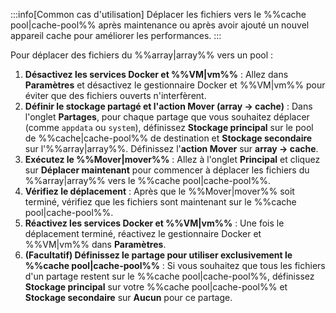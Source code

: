 :::info[Common cas d'utilisation]
Déplacer les fichiers vers le %%cache pool|cache-pool%% après maintenance ou après avoir ajouté un nouvel appareil cache pour améliorer les performances.
:::

Pour déplacer des fichiers du %%array|array%% vers un pool :

1. **Désactivez les services Docker et %%VM|vm%%** : Allez dans **Paramètres** et désactivez le gestionnaire Docker et %%VM|vm%% pour éviter que des fichiers ouverts n'interfèrent.
2. **Définir le stockage partagé et l'action Mover (array → cache)** : Dans l'onglet **Partages**, pour chaque partage que vous souhaitez déplacer (comme `appdata` ou `system`), définissez **Stockage principal** sur le pool de %%cache|cache-pool%% de destination et **Stockage secondaire** sur l'%%array|array%%. Définissez l'**action Mover** sur **array → cache**.
3. **Exécutez le %%Mover|mover%%** : Allez à l'onglet **Principal** et cliquez sur **Déplacer maintenant** pour commencer à déplacer les fichiers du %%array|array%% vers le %%cache pool|cache-pool%%.
4. **Vérifiez le déplacement** : Après que le %%Mover|mover%% soit terminé, vérifiez que les fichiers sont maintenant sur le %%cache pool|cache-pool%%.
5. **Réactivez les services Docker et %%VM|vm%%** : Une fois le déplacement terminé, réactivez le gestionnaire Docker et %%VM|vm%% dans **Paramètres**.
6. **(Facultatif) Définissez le partage pour utiliser exclusivement le %%cache pool|cache-pool%%** : Si vous souhaitez que tous les fichiers d'un partage restent sur le %%cache pool|cache-pool%%, définissez **Stockage principal** sur votre %%cache pool|cache-pool%% et **Stockage secondaire** sur **Aucun** pour ce partage.
